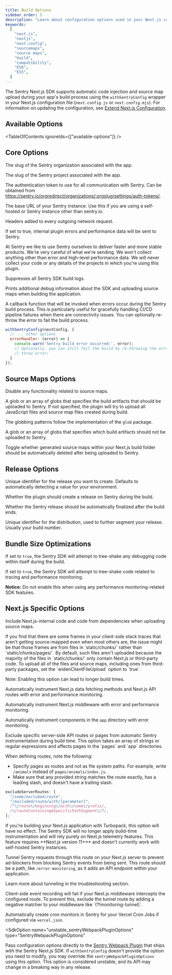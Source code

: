 ```yaml
---
title: Build Options
sidebar_order: 5
description: "Learn about configuration options used in your Next.js configuration to control your app's build process."
keywords:
  [
    "next.js",
    "nextjs",
    "next.config",
    "sourcemaps",
    "source maps",
    "build",
    "compatibility",
    "ES6",
    "ES5",
  ]
---
```


The Sentry Next.js SDK supports automatic code injection and source map upload during your app's build process using the `withSentryConfig` wrapper in your Next.js configuration file (`next.config.js` or `next.config.mjs`). For information on updating the configuration, see [Extend Next.js Configuration](../../manual-setup/#extend-your-nextjs-configuration).

## Available Options

<TableOfContents ignoreIds={["available-options"]} />

## Core Options

<SdkOption name="org" type="string" envVar="SENTRY_ORG">

The slug of the Sentry organization associated with the app.

</SdkOption>

<SdkOption name="project" type="string" envVar="SENTRY_PROJECT">

The slug of the Sentry project associated with the app.

</SdkOption>

<SdkOption name="authToken" type="string" envVar="SENTRY_AUTH_TOKEN">

The authentication token to use for all communication with Sentry. Can be obtained from https://sentry.io/orgredirect/organizations/:orgslug/settings/auth-tokens/.

</SdkOption>

<SdkOption name="sentryUrl" type="string" envVar="SENTRY_URL" defaultValue="https://sentry.io/">

The base URL of your Sentry instance. Use this if you are using a self-hosted or Sentry instance other than sentry.io.

</SdkOption>

<SdkOption name="headers" type="Record<string, string>">

Headers added to every outgoing network request.

</SdkOption>

<SdkOption name="telemetry" type="boolean" defaultValue="true">

If set to true, internal plugin errors and performance data will be sent to Sentry.

At Sentry we like to use Sentry ourselves to deliver faster and more stable products. We're very careful of what we're sending. We won't collect anything other than error and high-level performance data. We will never collect your code or any details of the projects in which you're using this plugin.

</SdkOption>

<SdkOption name="silent" type="boolean" defaultValue="false">

Suppresses all Sentry SDK build logs.

</SdkOption>

<SdkOption name="debug" type="boolean" defaultValue="false">

Prints additional debug information about the SDK and uploading source maps when building the application.

</SdkOption>

<SdkOption name="errorHandler" type="(error: Error) => void">

A callback function that will be invoked when errors occur during the Sentry build process. This is particularly useful for gracefully handling CI/CD pipeline failures when there are connectivity issues.
You can optionally re-throw the error to fail the build process.

```javascript
withSentryConfig(nextConfig, {
  // ... other options
  errorHandler: (error) => {
    console.warn('Sentry build error occurred:', error);
    // Optionally, you can still fail the build by re-throwing the error
    // throw error;
  }
});
```

</SdkOption>

## Source Maps Options

<SdkOption name="sourcemaps.disable" type="boolean">

Disable any functionality related to source maps.

</SdkOption>

<SdkOption name="sourcemaps.assets" type="string | string[]">

A glob or an array of globs that specifies the build artifacts that should be uploaded to Sentry. If not specified, the plugin will try to upload all JavaScript files and source map files created during build.

The globbing patterns follow the implementation of the `glob` package.

</SdkOption>

<SdkOption name="sourcemaps.ignore" type="string | string[]" defaultValue="[]">

A glob or an array of globs that specifies which build artifacts should not be uploaded to Sentry.

</SdkOption>

<SdkOption name="sourcemaps.deleteSourcemapsAfterUpload" type="boolean" defaultValue="false">

Toggle whether generated source maps within your Next.js build folder should be automatically deleted after being uploaded to Sentry.

</SdkOption>

## Release Options

<SdkOption name="release.name" type="string" envVar="SENTRY_RELEASE">

Unique identifier for the release you want to create. Defaults to automatically detecting a value for your environment.

</SdkOption>

<SdkOption name="release.create" type="boolean" defaultValue="true">

Whether the plugin should create a release on Sentry during the build.

</SdkOption>

<SdkOption name="release.finalize" type="boolean" defaultValue="true">

Whether the Sentry release should be automatically finalized after the build ends.

</SdkOption>

<SdkOption name="release.dist" type="string">

Unique identifier for the distribution, used to further segment your release. Usually your build number.

</SdkOption>

## Bundle Size Optimizations

<SdkOption name="bundleSizeOptimizations.excludeDebugStatements" type="boolean">

If set to `true`, the Sentry SDK will attempt to tree-shake any debugging code within itself during the build.

</SdkOption>

<SdkOption name="bundleSizeOptimizations.excludeTracing" type="boolean">

If set to `true`, the Sentry SDK will attempt to tree-shake code related to tracing and performance monitoring.

**Notice:** Do not enable this when using any performance monitoring-related SDK features.

</SdkOption>

## Next.js Specific Options

<SdkOption name="widenClientFileUpload" type="boolean" defaultValue="false">

Include Next.js-internal code and code from dependencies when uploading source maps.

<Expandable type="note" title="When and why to widen the upload scope.">
  If you find that there are some frames in your client-side stack traces that
  aren't getting source-mapped even when most others are, the issue might be
  that those frames are from files in `static/chunks/` rather than
  `static/chunks/pages/`. By default, such files aren't uploaded because the
  majority of the files in `static/chunks/` only contain Next.js or third-party
  code. To upload all of the files and source maps, including ones from
  third-party packages, set the `widenClientFileUpload` option to `true`.
</Expandable>

Note: Enabling this option can lead to longer build times.

</SdkOption>

<SdkOption name="autoInstrumentServerFunctions" type="boolean" defaultValue="true">

Automatically instrument Next.js data fetching methods and Next.js API routes with error and performance monitoring.

</SdkOption>

<SdkOption name="autoInstrumentMiddleware" type="boolean" defaultValue="true">

Automatically instrument Next.js middleware with error and performance monitoring.

</SdkOption>

<SdkOption name="autoInstrumentAppDirectory" type="boolean" defaultValue="true">

Automatically instrument components in the `app` directory with error monitoring.

</SdkOption>

<SdkOption name="excludeServerRoutes" type="Array<RegExp | string>">
Exclude specific server-side API routes or pages from automatic Sentry instrumentation during build time.
This option takes an array of strings or regular expressions and affects pages in the `pages` and `app` directories.

When defining routes, note the following:

- Specify pages as routes and not as file system paths. For example, write `/animals` instead of `pages/animals/index.js`.
- Make sure that any provided string matches the route exactly, has a leading slash, and doesn't have a trailing slash.

```javascript
excludeServerRoutes: [
  "/some/excluded/route",
  "/excluded/route/with/[parameter]",
  /^\/route\/beginning\/with\/some\/prefix/,
  /\/routeContainingASpecificPathSegment\/?/,
];
```

<Alert level="info">
  If you're building your Next.js application with Turbopack, this option will
  have no effect. The Sentry SDK will no longer apply build-time instrumentation
  and will rely purely on Next.js telemetry features.
</Alert>

</SdkOption>

<SdkOption name="tunnelRoute" type="string">
<Alert level="info">
This feature requires **Next.js version 11+** and doesn't currently work with self-hosted Sentry instances.
</Alert>

Tunnel Sentry requests through this route on your Next.js server to prevent ad-blockers from blocking Sentry events from being sent.
This route should be a path, like `/error-monitoring`, as it adds an API endpoint within your application.

Learn more about tunneling in the <PlatformLink to="/troubleshooting/#dealing-with-ad-blockers">troubleshooting section</PlatformLink>.

<Expandable level="warning" title="Complications with Next.js middleware">
  Client-side event recording will fail if your Next.js middleware intercepts
  the configured route. To prevent this, exclude the tunnel route by adding a
  negative matcher to your middleware like `(?!monitoring-tunnel)`.
</Expandable>

</SdkOption>

<SdkOption name="automaticVercelMonitors" type="boolean" defaultValue="false">

Automatically create cron monitors in Sentry for your Vercel Cron Jobs if configured via `vercel.json`.

</SdkOption>

<SdkOption
  name="unstable_sentryWebpackPluginOptions"
  type="SentryWebpackPluginOptions"
>
  Pass configuration options directly to the [Sentry Webpack
  Plugin](https://www.npmjs.com/package/@sentry/webpack-plugin) that ships with
  the Sentry Next.js SDK. If `withSentryConfig` doesn't provide the option you
  need to modify, you may override the `sentryWebpackPluginOptions` using this
  option.
  <Alert level="warning" title="Important">
    This option is considered unstable, and its API may change in a breaking way
    in any release.
  </Alert>
</SdkOption>
